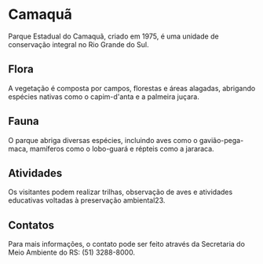 # Camaquã

Parque Estadual do Camaquã, criado em 1975, é uma unidade de conservação integral no Rio Grande do Sul.

## Flora

A vegetação é composta por campos, florestas e áreas alagadas, abrigando espécies nativas como o capim-d'anta e a palmeira juçara.

## Fauna

O parque abriga diversas espécies, incluindo aves como o gavião-pega-maca, mamíferos como o lobo-guará e répteis como a jararaca.

## Atividades

Os visitantes podem realizar trilhas, observação de aves e atividades educativas voltadas à preservação ambiental23.

## Contatos

Para mais informações, o contato pode ser feito através da Secretaria do Meio Ambiente do RS: (51) 3288-8000.